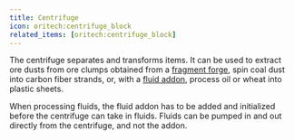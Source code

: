 ```yaml
---
title: Centrifuge
icon: oritech:centrifuge_block
related_items: [oritech:centrifuge_block]
---
```


The centrifuge separates and transforms items. It can be used to extract ore dusts from ore clumps obtained
from a [fragment forge](../processing/fragment_forge), spin coal dust into carbon fiber strands, or,
with a [fluid addon](../processing/addons), process oil or wheat into plastic sheets.

<Callout variant="info">
    When processing fluids, the fluid addon has to be added and initialized before the centrifuge can take in fluids.
    Fluids can be pumped in and out directly from the centrifuge, and not the addon.
</Callout>


